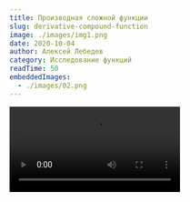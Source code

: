```yaml
---
title: Производная сложной функции
slug: derivative-compound-function
image: ./images/img1.png
date: 2020-10-04
author: Алексей Лебедев
category: Исследование функций
readTime: 50
embeddedImages:
  - ./images/02.png
---
```


<Video src="https://www.youtube.com/embed/IdPn_gpviC4" />

<br/>
<br/>


### Как найти производную сложной функции?
 Для начала давайте разберемся: что такое сложная функция.
 Например, функция  <Tex math="(3x-2)^4" />- сложная, а функция <Tex math="x^4" /> - элементарная. 

<blockquote display="info">
 В <b>сложную функцию</b> может быть "вложено" несколько функций. 
</blockquote>


 <GatsbyImage
  image={getImage(props.embeddedImages[0])}
  alt="random"
  className="first-inline-img"
/>

 Если мыслить функцию как операцию, то значение  <Tex math="(3x-2)^4" /> можно вычислить в два захода. Например, если <Tex math="x=4" />, то мы вначале вычислим <Tex math="3\cdot 4-2" />, и получим <Tex math="10" /> . Затем результат <Tex math="10" /> возведем в четвертую степень. 
 Операция, которую мы выполняем первой называется **внутренней функцией**, вторая операция - **внешней функцией**.

 Теперь нам потребуется правило: 

<blockquote display="info">
 Чтобы найти <b>производную сложной функции</b> нужно умножить производную <b>внутренней функции</b> на производную <b>внешней функции.</b>
</blockquote>

Запишем функцию <Tex math="(3x-2)^4" /> в виде:  <Tex math="(\square)^4" />. Так можно представить сложную функцию как элементарную. Теперь применяем правило: <Tex math="y'=\square ' \cdot (\square)'" />. 

Производная **внутренней функции** <Tex math="(3x-2)'=3" />, производная **внешней функции**: <Tex math="\left((\square)^4\right)'=4\cdot (\square)^3" />. Помним, что под прямоугольником прячется **внутренняя функция**, получаем: <Tex math="y'=3\cdot 4(3x-2)^3=12\cdot (3x-2)" />

#### Примеры нахождения производной сложной функции


